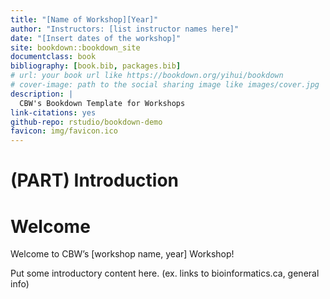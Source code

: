 ```yaml
--- 
title: "[Name of Workshop][Year]"
author: "Instructors: [list instructor names here]"
date: "[Insert dates of the workshop]"
site: bookdown::bookdown_site
documentclass: book
bibliography: [book.bib, packages.bib]
# url: your book url like https://bookdown.org/yihui/bookdown
# cover-image: path to the social sharing image like images/cover.jpg
description: |
  CBW's Bookdown Template for Workshops
link-citations: yes
github-repo: rstudio/bookdown-demo
favicon: img/favicon.ico
---
```


# (PART) Introduction {-}

# Welcome

Welcome to CBW’s [workshop name, year] Workshop!

<!-- This is your index.Rmd file. It is the mandatory landing page for your website. -->

Put some introductory content here. (ex. links to bioinformatics.ca, general info)

<!-- The rest of the content making up the welcome pages are in following files, which begin with "01#-description_of_file" -->

<!-- NOTE: Go to the README.md to help understand what to fill in for this workshop template! -->

